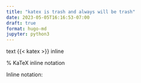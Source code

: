 ```yaml
---
title: "katex is trash and always will be trash"
date: 2023-05-05T16:16:53-07:00
draft: true
format: hugo-md
jupyter: python3
---
```


text
{{< katex >}}
inline `\\( ax^2 + bx \\)`{=markdown}


% KaTeX inline notation

Inline notation: `\\( \varphi = \dfrac{1+\sqrt5}{2}= 1.6180339887… \\)`{=markdown}
